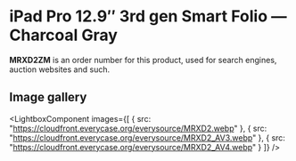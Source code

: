 
# iPad Pro 12.9″ 3rd gen Smart Folio — Charcoal Gray

<Callout type='info' emoji='👉🏻'>**MRXD2ZM** is an order number for this product, used for search engines, auction websites and such.</Callout>

## Image gallery

<LightboxComponent
    images={[
      {
        src: "https://cloudfront.everycase.org/everysource/MRXD2.webp"
      },
      {
        src: "https://cloudfront.everycase.org/everysource/MRXD2_AV3.webp"
      },
      {
        src: "https://cloudfront.everycase.org/everysource/MRXD2_AV4.webp"
      }
    ]}
  />
